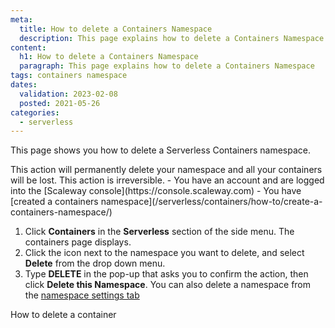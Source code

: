 ```yaml
---
meta:
  title: How to delete a Containers Namespace
  description: This page explains how to delete a Containers Namespace
content:
  h1: How to delete a Containers Namespace
  paragraph: This page explains how to delete a Containers Namespace
tags: containers namespace 
dates:
  validation: 2023-02-08
  posted: 2021-05-26
categories:
  - serverless
---
```


This page shows you how to delete a Serverless Containers namespace.

<Macro id="iam-requirements" />

<Message type="important">
  This action will permanently delete your namespace and all your containers will be lost. This action is irreversible.
</Message>

<Message type="requirement">
  - You have an account and are logged into the [Scaleway console](https://console.scaleway.com) 
  - You have [created a containers namespace](/serverless/containers/how-to/create-a-containers-namespace/)
</Message>

1. Click **Containers** in the **Serverless** section of the side menu. The containers page displays.
2. Click the <Icon name="more" /> icon next to the namespace you want to delete, and select **Delete** from the drop down menu. 
3. Type **DELETE** in the pop-up that asks you to confirm the action, then click **Delete this Namespace**.
    <Message type="tip">
      You can also delete a namespace from the [namespace settings tab](/serverless/containers/how-to/manage-a-containers-namespace/)
    </Message>


<Navigation>
  <PreviousButton to="/serverless/containers/how-to/delete-a-container/">How to delete a container</PreviousButton>
</Navigation>
